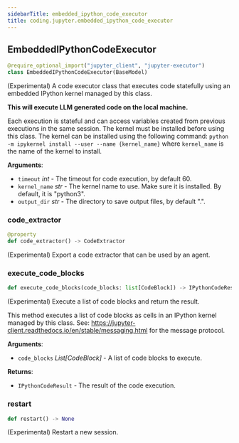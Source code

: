 ```yaml
---
sidebarTitle: embedded_ipython_code_executor
title: coding.jupyter.embedded_ipython_code_executor
---
```


## EmbeddedIPythonCodeExecutor

```python
@require_optional_import("jupyter_client", "jupyter-executor")
class EmbeddedIPythonCodeExecutor(BaseModel)
```

(Experimental) A code executor class that executes code statefully using an embedded
IPython kernel managed by this class.

**This will execute LLM generated code on the local machine.**

Each execution is stateful and can access variables created from previous
executions in the same session. The kernel must be installed before using
this class. The kernel can be installed using the following command:
`python -m ipykernel install --user --name {kernel_name}`
where `kernel_name` is the name of the kernel to install.

**Arguments**:

- `timeout` _int_ - The timeout for code execution, by default 60.
- `kernel_name` _str_ - The kernel name to use. Make sure it is installed.
  By default, it is "python3".
- `output_dir` _str_ - The directory to save output files, by default ".".

### code\_extractor

```python
@property
def code_extractor() -> CodeExtractor
```

(Experimental) Export a code extractor that can be used by an agent.

### execute\_code\_blocks

```python
def execute_code_blocks(code_blocks: list[CodeBlock]) -> IPythonCodeResult
```

(Experimental) Execute a list of code blocks and return the result.

This method executes a list of code blocks as cells in an IPython kernel
managed by this class.
See: https://jupyter-client.readthedocs.io/en/stable/messaging.html
for the message protocol.

**Arguments**:

- `code_blocks` _List[CodeBlock]_ - A list of code blocks to execute.
  

**Returns**:

- `IPythonCodeResult` - The result of the code execution.

### restart

```python
def restart() -> None
```

(Experimental) Restart a new session.

